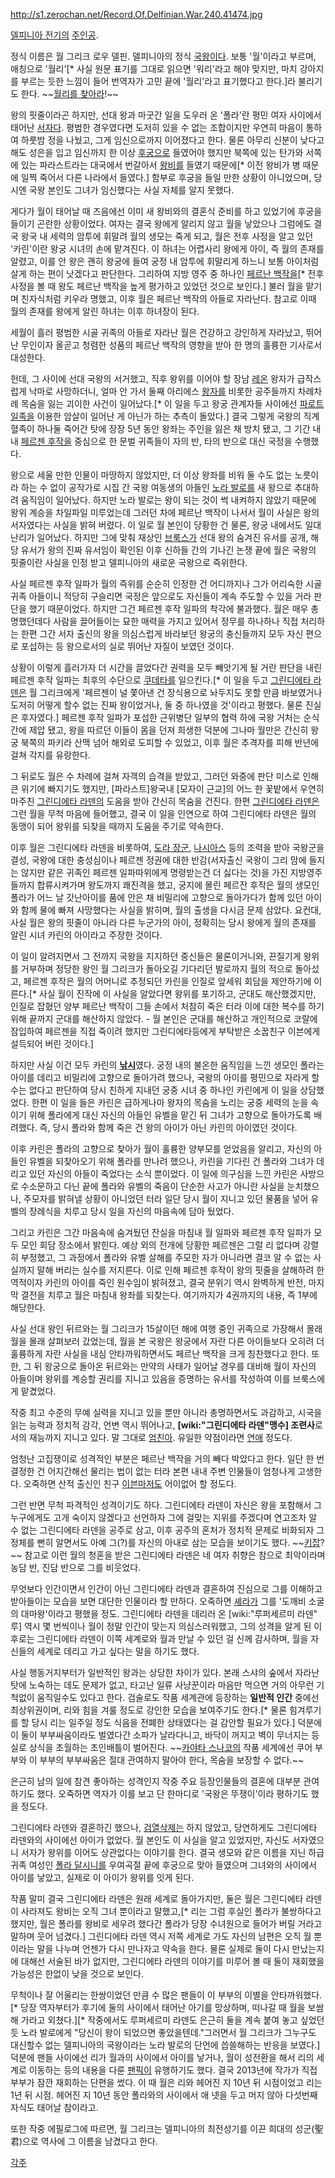http://s1.zerochan.net/Record.Of.Delfinian.War.240.41474.jpg

[[델피니아 전기]]의 [[주인공]]. 

정식 이름은 월 그리크 로우 델핀. 델피니아의 정식 [[국왕]]이다. 보통 '월'이라고 부르며, 애칭으로 '월리'[* 사실 원문 표기를 그대로 읽으면 '워리'라고 해야 맞지만, 마치 강아지를 부르는 듯한 느낌이 들어 번역자가 고민 끝에 '월리'라고 표기했다고 한다.]라 불리기도 한다. ~~[[월리를 찾아라]]!~~

왕의 핏줄이라곤 하지만, 선대 왕과 마굿간 일을 도우러 온 '폴라'란 평민 여자 사이에서 태어난 [[서자]]다. 평범한 경우였다면 도저히 있을 수 없는 조합이지만 우연히 마음이 통하여 하룻밤 정을 나눴고, 그게 임신으로까지 이어졌다고 한다. 물론 아무리 신분이 낮다고 해도 성은을 입고 임신까지 한 이상 [[후궁]]으로 들였어야 했지만 북쪽에 있는 탄가와 서쪽에 있는 파라스트라는 대국에서 번갈아서 [[왕비]]를 들였기 때문에[* 이전 왕비가 병 때문에 일찍 죽어서 다른 나라에서 들였다.] 함부로 후궁을 들일 만한 상황이 아니었으며, 당시엔 국왕 본인도 그녀가 임신했다는 사실 자체를 알지 못했다.

게다가 월이 태어날 때 즈음에선 이미 새 왕비와의 결혼식 준비를 하고 있었기에 후궁을 들이기 곤란한 상황이었다. 여자는 결국 왕에게 알리지 않고 월을 낳았으나 그럼에도 결국 왕국 내 세력의 암투에 휘말려 월의 생모는 죽게 되고, 월은 전후 사정을 알고 있던 '카린'이란 왕궁 시녀의 손에 맡겨진다. 이 하녀는 어렵사리 왕에게 아이, 즉 월의 존재를 알렸고, 이를 안 왕은 괜히 왕궁에 들여 궁정 내 암투에 휘말리게 하느니 보통 아이처럼 살게 하는 편이 낫겠다고 판단한다. 그리하여 지방 영주 중 하나인 [[페르난 백작]]을[* 전후 사정을 볼 때 왕도 페르난 백작을 높게 평가하고 있었던 것으로 보인다.] 불러 월을 맡기며 친자식처럼 키우라 명했고, 이후 월은 페르난 백작의 아들로 자라난다. 참고로 이때 월의 존재를 왕에게 알린 하녀는 이후 하녀장이 된다.

세월이 흘러 평범한 시골 귀족의 아들로 자라난 월은 건강하고 강인하게 자라났고, 뛰어난 무인이자 올곧고 청렴한 성품의 페르난 백작의 영향을 받아 한 명의 훌륭한 기사로서 대성한다.

헌데, 그 사이에 선대 국왕의 서거했고, 직후 왕위를 이어야 할 장남 [[레온]] 왕자가 급작스럽게 낙마로 사망하더니, 얼마 안 가서 둘째 아리에스 [[왕자]]를 비롯한 공주들까지 차례차례 목숨을 잃는 괴이한 사건이 일어났다.[* 이 일을 두고 왕궁 관계자들 사이에선 [[파로트 일족]]을 이용한 암살이 일어난 게 아닌가 하는 추측이 돌았다.] 결국 그렇게 국왕의 직계 혈족이 하나둘 죽어간 탓에 장장 5년 동안 왕좌는 주인을 잃은 채 방치 됐고, 그 기간 내내 [[페르젠 후작]]을 중심으로 한 문벌 귀족들이 자의 반, 타의 반으로 대신 국정을 수행했다.

왕으로 세울 만한 인물이 마땅하지 않았지만, 더 이상 왕좌를 비워 둘 수도 없는 노릇이라 하는 수 없이 공작가로 시집 간 국왕 여동생의 아들인 [[노라 발로]]를 새 왕으로 추대하려 움직임이 일어났다. 하지만 노라 발로는 왕이 되는 것이 썩 내켜하지 않았기 때문에 왕위 계승을 차일파일 미루었는데 그러던 차에 페르난 백작이 나서서 월이 사실은 왕의 서자였다는 사실을 밝혀 버렸다. 이 일로 월 본인이 당황한 건 물론, 왕궁 내에서도 일대 난리가 일어났다. 하지만 그에 맞춰 재상인 [[브룩스]]가 선대 왕의 숨겨진 유서를 공개, 해당 유서가 왕의 진짜 유서임이 확인된 이후 신하들 간의 기나긴 논쟁 끝에 월은 국왕의 핏줄이란 사실을 인정 받고 델피니아의 새로운 국왕으로 즉위한다.

사실 페르젠 후작 일파가 월의 즉위를 순순히 인정한 건 어디까지나 그가 어리숙한 시골 귀족 아들이니 적당히 구슬리면 국정은 앞으로도 자신들이 계속 주도할 수 있을 거라 판단을 했기 때문이었다. 하지만 그건 페르젠 후작 일파의 착각에 불과했다. 월은 매우 총명했던데다 사람을 끌어들이는 묘한 매력을 가지고 있어서 정무를 하나하나 직접 처리하는 한편 그간 서자 출신의 왕을 의심스럽게 바라보던 왕궁의 충신들까지 모두 자신 편으로 포섭하는 등 왕으로서의 실로 뛰어난 자질이 보였던 것이다.

상황이 이렇게 흘러가자 더 시간을 끌었다간 권력을 모두 빼앗기게 될 거란 판단을 내린 페르젠 후작 일파는 최후의 수단으로 [[쿠데타]]를 일으킨다.[* 이 일을 두고 [[그린디에타 라덴]]은 월 그리크에게 '페르젠이 널 쫓아낸 건 장식용으로 놔두지도 못할 만큼 바보였거나 도저히 어떻게 할수 없는 진짜 왕이었거나, 둘 중 하나였을 것'이라고 평했다. 물론 진실은 후자였다.] 페르젠 후작 일파가 포섭한 근위병단 일부의 협력 하에 국왕 거처는 순식간에 제압 됐고, 왕을 따르던 이들이 몸을 던져 희생한 덕분에 그나마 월만은 간신히 왕궁 북쪽의 파키라 산맥 넘어 해외로 도피할 수 있었고, 이후 월은 추격자를 피해 반년에 걸쳐 각지를 유랑한다.

그 뒤로도 월은 수 차례에 걸쳐 자객의 습격을 받았고, 그러던 와중에 판단 미스로 인해 큰 위기에 빠지기도 했지만, [파라스트]왕국내 [모자이 근교]의 어느 한 꽃밭에서 우연히 마주친 [[그린디에타 라덴]]의 도움을 받아 간신히 목숨을 건진다. 한편 [[그린디에타 라덴]]은 그런 월을 무척 마음에 들어했고, 결국 이 일을 인연으로 하여 그린디에타 라덴은 월의 동맹이 되어 왕위를 되찾을 때까지 도움을 주기로 약속한다.

이후 월은 그린디에타 라덴을 비롯하여, [[도라 장군]], [[나시아스]] 등의 조력을 받아 국왕군을 결성, 국왕에 대한 충성심이나 페르젠 정권에 대한 반감(서자출신 국왕이 그리 맘에 들지는 않지만 같은 귀족인 페르젠 일파따위에게 명령받는건 더 싫다는 것)을 가진 지방영주들까지 합류시켜가며 왕도까지 쾌진격을 했고, 궁지에 몰린 페르잔 후작은 월의 생모인 폴라가 어느 날 갓난아이를 품에 안은 채 비밀리에 고향으로 돌아가다가 함께 있던 아이와 함께 물에 빠져 사망했다는 사실을 밝히며, 월의 출생을 다시금 문제 삼았다. 요컨대, 사실 월은 왕의 핏줄이 아니라 다른 누군가의 아이, 정확히는 당시 왕에게 월의 존재를 알린 시녀 카린의 아이라고 주장한 것이다.

이 일이 알려지면서 그 전까지 국왕을 지지하던 중신들은 물론이거니와, 끈질기게 왕위를 거부하며 정당한 왕인 월 그리크가 돌아오길 기다리던 발로까지 월의 적으로 돌아섰고, 페르젠 후작은 월의 어머니로 추정되던 카린을 인질로 앞세워 회담을 제안하기에 이른다.[* 사실 월이 진작에 이 사실을 알았다면 왕위를 포기하고, 군대도 해산했겠지만, 인질로 잡혔던 양부 페르난 백작이 그들 손에서 처참히 죽은 터라 이에 대한 복수를 하기 위해 끝까지 군대를 해산하지 않았다. - 월 본인은 군대를 해산하고 개인적으로 코랄에 잠입하여 페르젠을 직접 죽이려 했지만 그린디에타등에게 부탁받은 소꿉친구 이븐에게 설득되어 버린 것이다.]

하지만 사실 이건 모두 카린의 '''[[낚시]]'''였다. 궁정 내의 불온한 움직임을 느낀 생모인 폴라는 아이를 데리고 비밀리에 고향으로 돌아가려 했으나, 국왕의 아이를 평민으로 자라게 할 수는 없다고 판단하여 당시 친하게 지내던 궁중 시녀 중 하나인 카린에게 이 일을 상담했었다. 한편 이 일을 들은 카린은 급하게나마 왕자의 목숨을 노리는 궁중 세력의 눈을 속이기 위해 폴라에게 대신 자신의 아들인 유벨을 맡긴 뒤 그녀가 고향으로 돌아가도록 배려했다. 즉, 당시 폴라와 함께 죽은 건 왕의 아이가 아닌 카린의 아이였던 것이다.

이후 카린은 폴라의 고향으로 찾아가 월이 훌륭한 양부모를 얻었음을 알리고, 자신의 아들인 유벨을 되찾아오기 위해 폴라를 만나려 했으나, 카린을 기다린 건 폴라와 그녀가 데리고 있던 자신의 아들이 죽었다는 소식 뿐이었다. 이 일에 의구심을 느낀 카린은 사방으로 수소문하고 다닌 끝에 폴라와 유벨의 죽음이 단순한 사고가 아니란 사실을 눈치챘으나, 주모자를 밝혀낼 상황이 아니었던 터라 일단 당시 월이 지니고 있던 물품을 넣어 유벨의 장례식을 치루고 당시 일을 자신의 마음속에 담아 뒀었다.

그리고 카린은 그간 마음속에 숨겨뒀던 잔실을 마침내 월 일파와 페르젠 후작 일파가 모두 모인 회담 장소에서 밝힌다. 예상 외의 전개에 당황한 페르젠은 그럴 리 없다며 강렬히 부정했고, 그 과정에서 폴라와 유벨 살해를 주모한 자가 아니라면 결코 알 수 없는 사실까지 말해 버리는 실수를 저지른다. 이로 인해 페르젠 후작이 왕의 핏줄을 살해하려 한 역적이자 카린의 아이를 죽인 원수임이 밝혀졌고, 결국 분위기 역시 완벽하게 반전, 마지막 결전을 치루고 월은 마침내 왕좌를 되찾는다. 여기까지가 4권까지의 내용, 즉 1부에 해당한다.

사실 선대 왕인 뒤르와는 월 그리크가 15살이던 해에 여행 중인 귀족으로 가장해서 몰래 월을 몰래 살펴보러 갔었는데, 월을 본 국왕은 왕궁에서 자란 다른 아이들보다 오히려 더 훌륭하게 자란 사실을 내심 안타까워하면서도 페르난 백작을 크게 칭찬했다고 한다. 또한, 그 뒤 왕궁으로 돌아온 뒤르와는 만약의 사태가 일어날 경우를 대비해 월이 자신의 아들이며 왕위를 계승할 권리를 지니고 있음을 증명하는 유서를 작성하여 이를 브룩스에게 맡겼었다.

작중 최고 수준의 무예 실력을 지니고 있을 뿐만 아니라 총명하면서도 과감하고, 시국을 읽는 능력과 정치적 감각, 언변 역시 뛰어나고, '''[wiki:"그린디에타 라덴"맹수] 조련사'''로서의 재능까지 지니고 있다. 말 그대로 [[엄친아]]. 유일한 약점이라면 [[연애]] 정도다.

엄청난 고집쟁이로 성격적인 부분은 페르난 백작을 거의 빼다 박았다고 한다. 일단 한 번 결정한 건 어지간해선 물리는 법이 없는 터라 본편 내내 주변 인물들이 엄청나게 고생한다. 오죽하면 산적 출신인 친구 [[이븐]]마저도 어이없어 할 정도다.

그런 반면 무척 파격적인 성격이기도 하다. 그린디에타 라덴이 자신은 왕을 포함해서 그 누구에게도 고개 숙이지 않겠다고 선언하자 그에 걸맞는 지위를 주겠다며 연고조차 알 수 없는 그린디에타 라덴을 공주로 삼고, 이후 공주의 혼처가 정치적 문제로 비화되자 그 정체를 뻔히 알면서도 아예 그(?)를 자신의 아내로 삼는 모습을 보이기도 했다. ~~[[키잡]]?~~ 참고로 이런 월의 청혼을 받은 그린디에타 라덴은 네 여자 취향은 참으로 최악이라며 농담 반, 진담 반으로 그를 비웃었다. 

무엇보다 인간이면서 인간이 아닌 그린디에타 라덴과 결혼하여 진심으로 그를 이해하고 받아들이는 모습을 보면 대단한 인물이라 할 만하다. 오죽하면 [[셰라]]가 그를 '도깨비 소굴의 대마왕'이라고 평했을 정도. 그린디에타 라덴을 데리러 온 [wiki:"루퍼세르미 라덴" 루] 역시 몇 번씩이나 월이 정말 인간이 맞는지 의심스러워했고, 그의 성격을 알게 된 이후로는 그린디에타 라덴이 이쪽 세계로와 월과 만날 수 있던 걸 신께 감사하며, 월을 자신들의 세계로 데리고 가고 싶다는 말을 하기도 했다.

사실 행동거지부터가 일반적인 왕과는 상당한 차이가 있다. 본래 스샤의 숲에서 자라난 탓에 노숙하는 데도 문제가 없고, 타고난 일류 사냥꾼이라 마음만 먹으면 거의 아무런 기척없이 움직일수도 있다고 한다. 검술로도 작품 세계관에 등장하는 '''일반적 인간''' 중에선 최상위권이며, 리와 힘을 겨룰 정도로 강인한 모습을 보여주기도 한다.[* 물론 힘겨루기를 할 당시 리는 일주일 정도 식음을 전폐한 상태였다는 걸 감안할 필요가 있다.] 덕분에 이 둘이 부부싸움이라도 벌였다간 소파가 날라다니고, 바닥이 꺼지고 벽이 무너지는 등 실로 상식을 초월하는 초인배틀이 벌어진다. ~~[[카야타 스나코]]의 작품 세계에선 쿠어 부부와 이 부부의 부부싸움은 절대 관여하지 말아야 한다, 목숨을 보장할 수 없다.~~

은근히 남의 일에 참견 좋아하는 성격인지 작중 주요 등장인물들의 결혼에 대부분 관여하기도 했다. 오죽하면 역자가 이를 보고 단 한마디로 '국왕은 뚜쟁이'이라 평하기도 했을 정도다.

그린디에타 라덴와 결혼하긴 했으나, [[검열삭제]]는 하지 않았고, 당연하게도 그린디에타 라덴와의 사이에선 아이가 없었다. 월 본인도 이 사실을 알고 있었지만, 자신도 서자였으니 서자가 왕위를 이어도 상관없다는 이야기를 한다. 결국 생모와 같은 이름을 지닌 하급 귀족 여성인 [[폴라 달시니]]를 우여곡절 끝에 후궁으로 맞아 들였으며 그녀와의 사이에서 아이를 낳았고, 실제로 이 아이가 왕위를 잇게 된다.

작품 말미 결국 그린디에타 라덴은 원래 세계로 돌아가지만, 둘은 월은 그린디에타 라덴이 사라져도 왕비는 오직 그녀 뿐이라고 말했고,[* 리는 그럼 후실인 폴라가 불쌍하다고 했지만, 월은 폴라를 왕비로 세우려 했다간 폴라가 당장 수녀원으로 들어가 버릴 거라고 말하며 웃어 넘겼다.] 그린디에타 라덴 역시 저쪽 세계로 가도 자신의 남편은 오직 월 뿐이라는 말을 나누며 언젠가 다시 만나자고 약속을 한다. 물론 실제로 둘이 다시 만났는지에 대해선 서술된 바가 없지만, 그린디에타 라덴의 이야기를 미루어 볼 때 둘이 재회했을 가능성은 한없이 낮을 것으로 보인다. 

무척이나 잘 어울리는 한쌍이었던 만큼 수 많은 팬들이 이 부부의 이별을 안타까워했다.[* 당장 역자부터가 후기에 둘의 사이에서 태어난 아기를 망상하며, 떠나갈 때 월을 보쌈해 가라고 외쳤다.][* 작중에서도 루퍼세르미 라덴도 은근히 둘을 계속 붙여 놓고 싶었던듯 노라 발로에게 "당신이 왕이 되었으면 좋았을텐데."그러면서 월 그리크가 그누구도 대신할수 없는 델피니아의 국왕이라는 노라 발로의 단언에 씁쓸해하는 반응을 보였다.] 덕분에 팬들 사이에선 리가 월과의 사이에서 아이를 낳거나, 월이 성전환을 해서 리의 세계로 이동하는 등의 내용을 다룬 [[팬픽]]이 유행하기도 했다. 결국 2013년에 작가가 직접 부부가 잠깐 재회하는 단편을 썼다. 이 때 월은 리와 헤어진 지 10년 뒤 시점이었고 리는 1년 뒤 시점. 헤어진 지 10년 동안 폴라와의 사이에서 애 넷을 두고 머지 않아 다섯번째 자식도 태어날 참이라고. 

또한 작중 에필로그에 따르면, 월 그리크는 델피니아의 최전성기를 이끈 희대의 성군(聖君)으로 역사에 그 이름을 남겼다고 한다.

[[각주]]
